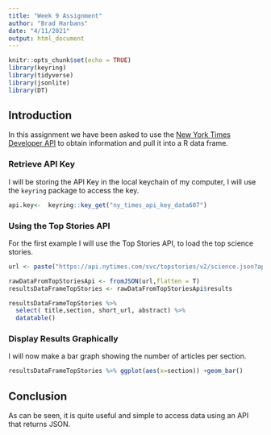 ```yaml
---
title: "Week 9 Assignment"
author: "Brad Harbans"
date: "4/11/2021"
output: html_document
---
```


```r
knitr::opts_chunk$set(echo = TRUE)
library(keyring)
library(tidyverse)
library(jsonlite)
library(DT)
```

## Introduction {.tabset}

In this assignment we have been asked to use the [New York Times Developer API](https://developer.nytimes.com/) to obtain information and pull it into a R data frame. 

### Retrieve API Key
I will be storing the API Key in the local keychain of my computer, I will use the `keyring` package to access the key. 
```r
api.key<-  keyring::key_get("ny_times_api_key_data607")
```

### Using the Top Stories API
For the first example I will use the Top Stories API, to load the top science stories.

```r

url <- paste("https://api.nytimes.com/svc/topstories/v2/science.json?api-key=", api.key)

rawDataFromTopStoriesApi <- fromJSON(url,flatten = T)
resultsDataFrameTopStories <- rawDataFromTopStoriesApi$results

resultsDataFrameTopStories %>% 
  select( title,section, short_url, abstract) %>% 
  datatable()

```
### Display Results Graphically

I will now make a bar graph showing the number of articles per section.
```r
resultsDataFrameTopStories %>% ggplot(aes(x=section)) +geom_bar()
```

## Conclusion

As can be seen, it is quite useful and simple to access data using an API that returns JSON.
